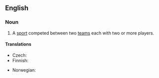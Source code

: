 ==English==

===Noun===
{{en-noun|sg=[[team]] [[sport]]}}

# A [[sport]] competed between two [[teams]] each with two or more players.

====Translations====
{{trans-top|sport competed between two teams each with two or more players}}
* Czech: {{t|cs|kolektivní sport|m}}
* Finnish: {{t-|fi|joukkueurheilu}}
{{trans-mid}}
* Norwegian: {{t|no|lagidrett|m}}
{{trans-bottom}}